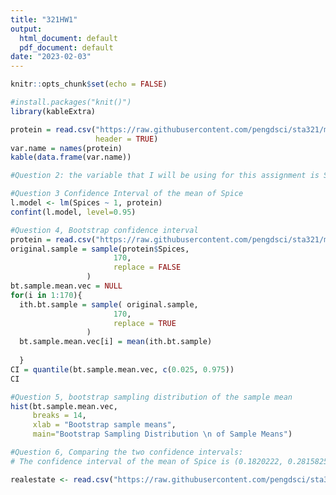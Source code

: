 ---
title: "321HW1"
output:
  html_document: default
  pdf_document: default
date: "2023-02-03"
---

```{r setup, include=FALSE}
knitr::opts_chunk$set(echo = FALSE)
```

```{r}
#install.packages("knit()")
library(kableExtra)
``` 

```{r}
protein = read.csv("https://raw.githubusercontent.com/pengdsci/sta321/main/ww02/w02-Protein_Supply_Quantity_Data.csv", 
                   header = TRUE)
var.name = names(protein)
kable(data.frame(var.name))

#Question 2: the variable that I will be using for this assignment is Spices. Spices make up a fairly small percentage of the amount of protein intake from different countries

```

```{r}
#Question 3 Confidence Interval of the mean of Spice
l.model <- lm(Spices ~ 1, protein)
confint(l.model, level=0.95)

```

```{r}
#Question 4, Bootstrap confidence interval
protein = read.csv("https://raw.githubusercontent.com/pengdsci/sta321/main/ww02/w02-Protein_Supply_Quantity_Data.csv", header = TRUE)
original.sample = sample(protein$Spices,    
                       170,                      
                       replace = FALSE         
                 )                              
bt.sample.mean.vec = NULL      
for(i in 1:170){              
  ith.bt.sample = sample( original.sample,    
                       170,                    
                       replace = TRUE         
                 )                            
  bt.sample.mean.vec[i] = mean(ith.bt.sample)  
                                               
  }
CI = quantile(bt.sample.mean.vec, c(0.025, 0.975))
CI


```

```{r}
#Question 5, bootstrap sampling distribution of the sample mean
hist(bt.sample.mean.vec,                                        
     breaks = 14,                                                
     xlab = "Bootstrap sample means",                            
     main="Bootstrap Sampling Distribution \n of Sample Means") 

#Question 6, Comparing the two confidence intervals:
# The confidence interval of the mean of Spice is (0.1820222, 0.2815825) while the bootstrapped confidence interval is (0.1872804 0.2766312). The two confidence intervals are almost identical to each other, showing that the bootstrap performed is valid. The comparison is meant to verify that the bootstrap population is a valid population. Interpreting the confidence intervals themselves, it means that with 97.5% confidence the population mean would fall between (0.1820222, 0.2815825) for the sample mean of the Spice, and (0.1872804 0.2766312) for the bootstrap confidence interval. 


```


```{r}
realestate <- read.csv("https://raw.githubusercontent.com/pengdsci/sta321/main/ww03/w03-Realestate.csv", header = TRUE)
```


